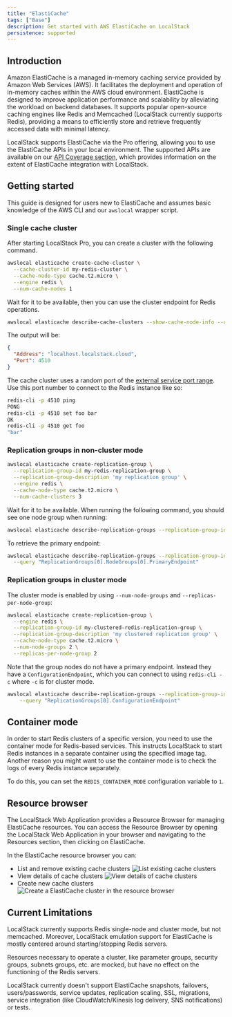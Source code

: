 ```yaml
---
title: "ElastiCache"
tags: ["Base"]
description: Get started with AWS ElastiCache on LocalStack
persistence: supported
---
```


## Introduction

Amazon ElastiCache is a managed in-memory caching service provided by Amazon Web Services (AWS).
It facilitates the deployment and operation of in-memory caches within the AWS cloud environment.
ElastiCache is designed to improve application performance and scalability by alleviating the workload on backend databases.
It supports popular open-source caching engines like Redis and Memcached (LocalStack currently supports Redis),
providing a means to efficiently store and retrieve frequently accessed data with minimal latency.

LocalStack supports ElastiCache via the Pro offering, allowing you to use the ElastiCache APIs in your local environment.
The supported APIs are available on our [API Coverage section](#api-coverage),
which provides information on the extent of ElastiCache integration with LocalStack.

## Getting started

This guide is designed for users new to ElastiCache and assumes basic knowledge of the AWS CLI and our `awslocal` wrapper script.

### Single cache cluster

After starting LocalStack Pro, you can create a cluster with the following command.

```bash
awslocal elasticache create-cache-cluster \
  --cache-cluster-id my-redis-cluster \
  --cache-node-type cache.t2.micro \
  --engine redis \
  --num-cache-nodes 1
```

Wait for it to be available, then you can use the cluster endpoint for Redis operations.

```bash
awslocal elasticache describe-cache-clusters --show-cache-node-info --query "CacheClusters[0].CacheNodes[0].Endpoint"
```

The output will be:

```json
{
  "Address": "localhost.localstack.cloud",
  "Port": 4510
}
```

The cache cluster uses a random port of the [external service port range]().
Use this port number to connect to the Redis instance like so:

```bash
redis-cli -p 4510 ping
PONG
redis-cli -p 4510 set foo bar
OK
redis-cli -p 4510 get foo
"bar"
```

### Replication groups in non-cluster mode

```bash
awslocal elasticache create-replication-group \
  --replication-group-id my-redis-replication-group \
  --replication-group-description 'my replication group' \
  --engine redis \
  --cache-node-type cache.t2.micro \
  --num-cache-clusters 3
```

Wait for it to be available.
When running the following command, you should see one node group when running:

```bash
awslocal elasticache describe-replication-groups --replication-group-id my-redis-replication-group
```

To retrieve the primary endpoint:

```bash
awslocal elasticache describe-replication-groups --replication-group-id my-redis-replication-group \
  --query "ReplicationGroups[0].NodeGroups[0].PrimaryEndpoint"
```

### Replication groups in cluster mode

The cluster mode is enabled by using `--num-node-groups` and `--replicas-per-node-group`:

```bash
awslocal elasticache create-replication-group \
  --engine redis \
  --replication-group-id my-clustered-redis-replication-group \
  --replication-group-description 'my clustered replication group' \
  --cache-node-type cache.t2.micro \
  --num-node-groups 2 \
  --replicas-per-node-group 2
```

Note that the group nodes do not have a primary endpoint.
Instead they have a `ConfigurationEndpoint`, which you can connect to using `redis-cli -c` where `-c` is for cluster mode.

```bash
awslocal elasticache describe-replication-groups --replication-group-id my-clustered-redis-replication-group \
    --query "ReplicationGroups[0].ConfigurationEndpoint"
```

## Container mode

In order to start Redis clusters of a specific version, you need to use the container mode for Redis-based services.
This instructs LocalStack to start Redis instances in a separate container using the specified image tag.
Another reason you might want to use the container mode is to check the logs of every Redis instance separately.

To do this, you can set the `REDIS_CONTAINER_MODE` configuration variable to `1`.

## Resource browser

The LocalStack Web Application provides a Resource Browser for managing ElastiCache resources.
You can access the Resource Browser by opening the LocalStack Web Application in your browser and navigating to the Resources section, then clicking on ElastiCache.

In the ElastiCache resource browser you can:

* List and remove existing cache clusters
  ![List existing cache clusters](/images/aws/elasticache-resource-browser-list.png)
* View details of cache clusters
  ![View details of cache clusters](/images/aws/elasticache-resource-browser-show.png)
* Create new cache clusters
  ![Create a ElastiCache cluster in the resource browser](/images/aws/elasticache-resource-browser-create.png)

## Current Limitations

LocalStack currently supports Redis single-node and cluster mode, but not memcached.
Moreover, LocalStack emulation support for ElastiCache is mostly centered around starting/stopping Redis servers.

Resources necessary to operate a cluster, like parameter groups, security groups, subnets groups, etc. are mocked, but have no effect on the functioning of the Redis servers.

LocalStack currently doesn't support ElastiCache snapshots, failovers, users/passwords, service updates, replication scaling, SSL, migrations, service integration (like CloudWatch/Kinesis log delivery, SNS notifications) or tests.
